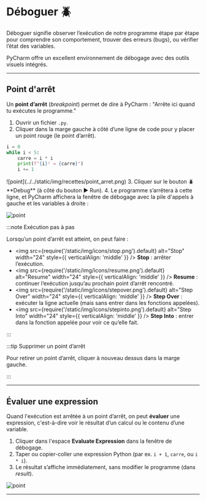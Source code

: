 # Déboguer 🪲

Déboguer signifie observer l’exécution de notre programme étape par étape pour comprendre son comportement, trouver des erreurs (bugs), ou vérifier l’état des variables.

PyCharm offre un excellent environnement de débogage avec des outils visuels intégrés.

---

## Point d'arrêt

Un **point d’arrêt** (*breakpoint*) permet de dire à PyCharm : "Arrête ici quand tu exécutes le programme."

1. Ouvrir un fichier `.py`.
2. Cliquer dans la marge gauche à côté d’une ligne de code pour y placer un point rouge (le point d’arrêt).
<Row>
<Column>

```python
i = 0
while i < 5:
    carre = i * i
    print(f"{i}² = {carre}")
    i += 1
```

</Column>

<Column>
    ![point](../../static/img/recettes/point_arret.png)
</Column>
</Row>
3. Cliquer sur le bouton 🪲 **Debug** (à côté du bouton ▶ Run).
4. Le programme s’arrêtera à cette ligne, et PyCharm affichera la fenêtre de débogage
avec la pile d'appels à gauche et les variables à droite :

![point](../../static/img/recettes/pile_variables.png)



:::note Exécution pas à pas

Lorsqu’un point d’arrêt est atteint, on peut faire :

- <img src={require('/static/img/icons/stop.png').default} alt="Stop" width="24" style={{ verticalAlign: 'middle' }} /> **Stop** : arrêter l’exécution.
- <img src={require('/static/img/icons/resume.png').default} alt="Resume" width="24" style={{ verticalAlign: 'middle' }} /> **Resume** : continuer l’exécution jusqu’au prochain point d’arrêt rencontré.
- <img src={require('/static/img/icons/stepover.png').default} alt="Step Over" width="24" style={{ verticalAlign: 'middle' }} /> **Step Over** : exécuter la ligne actuelle (mais sans entrer dans les fonctions appelées).
- <img src={require('/static/img/icons/stepinto.png').default} alt="Step Into" width="24" style={{ verticalAlign: 'middle' }} /> **Step Into** : entrer dans la fonction appelée pour voir ce qu’elle fait.

:::

:::tip Supprimer un point d’arrêt

Pour retirer un point d’arrêt, cliquer à nouveau dessus dans la marge gauche.

:::

---

## Évaluer une expression

Quand l'exécution est arrêtée à un point d’arrêt, on peut **évaluer** une expression, c'est-à-dire voir le résultat d’un calcul ou le contenu d’une variable.

1. Cliquer dans l'espace **Evaluate Expression** dans la fenêtre de débogage.
2. Taper ou copier-coller une expression Python (par ex. `i + 1`, `carre`, ou `i * i`).
3. Le résultat s’affiche immédiatement, sans modifier le programme (dans *result*).

![point](../../static/img/recettes/evaluate_expression.png)

---